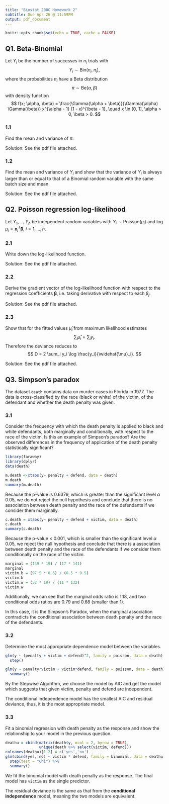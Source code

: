 ---
title: "Biostat 200C Homework 2"
subtitle: Due Apr 26 @ 11:59PM
output: pdf_document
---

```{r setup, include=FALSE}
knitr::opts_chunk$set(echo = TRUE, cache = FALSE)
```

## Q1. Beta-Binomial 

Let $Y_i$ be the number of successes in $n_i$ trials with
$$
Y_i \sim \text{Bin}(n_i, \pi_i),
$$
where the probabilities $\pi_i$ have a Beta distribution
$$
\pi \sim \text{Be}(\alpha, \beta)
$$
with density function
$$
f(x; \alpha, \beta) = \frac{\Gamma(\alpha + \beta)}{\Gamma(\alpha) \Gamma(\beta)} x^{\alpha - 1} (1 - x)^{\beta - 1}, \quad x \in [0, 1], \alpha > 0, \beta > 0.
$$

### 1.1

Find the mean and variance of $\pi$.

Solution: See the pdf file attached.

### 1.2

Find the mean and variance of $Y_i$ and show that the variance of $Y_i$ is always larger than or equal to that of a Binomial random variable with the same batch size and mean.

Solution: See the pdf file attached.

## Q2. Poisson regression log-likelihood 

Let $Y_1,\ldots,Y_n$ be independent random variables with $Y_i \sim \text{Poisson}(\mu_i)$ and $\log \mu_i = \mathbf{x}_i^T \boldsymbol{\beta}$, $i = 1,\ldots,n$.

### 2.1

Write down the log-likelihood function.

Solution: See the pdf file attached.

### 2.2

Derive the gradient vector of the log-likelihood function with respect to the regression coefficients $\boldsymbol{\beta}$, i.e. taking derivative with respect to each $\beta_j$. 

Solution: See the pdf file attached.

### 2.3

Show that for the fitted values $\widehat{\mu}_i$ from maximum likelihood estimates
$$
\sum_i \widehat{\mu}_i = \sum_i y_i.
$$
Therefore the deviance reduces to
$$
D = 2 \sum_i y_i \log \frac{y_i}{\widehat{\mu}_i}.
$$

Solution: See the pdf file attached.

## Q3. Simpson's paradox

The dataset `death` contains data on murder cases in Florida in 1977. The data is cross-classified by the race (black or white) of the victim, of the defendant and whether the death penalty was given.

### 3.1 
Consider the frequency with which the death penalty is applied to black and white defendants, both marginally and conditionally, with respect to the race of the victim. Is this an example of Simpson's paradox? Are the observed differences in the frequency of application of the death penalty statistically significant?

```{r}
library(faraway)
library(dplyr)
data(death)

m.death <-xtabs(y~ penalty + defend, data = death)
m.death
summary(m.death)
```
Because the p-value is 0.6379, which is greater than the significant level $\alpha$ 0.05, we do not reject the null hypothesis and conclude that there is no association between death penalty and the race of the defendants if we consider them marginally.

```{r}
c.death = xtabs(y~ penalty + defend + victim, data = death)
c.death
summary(c.death)
```
Because the p-value < 0.001, which is smaller than the significant level $\alpha$ 0.05, we reject the null hypothesis and conclude that there is a association between death penalty and the race of the defendants if we consider them conditionally on the race of the victim. 

```{r}
marginal = (149 * 19) / (17 * 141)
marginal
victim.b = (97.5 * 0.5) / (6.5 * 9.5)
victim.b
victim.w = (52 * 19) / (11 * 132)
victim.w
```

Additionally, we can see that the marginal odds ratio is 1.18, and two conditional odds ratios are 0.79 and 0.68 (smaller than 1). 

In this case, it is the Simpson's Paradox, when the marginal association contradicts the conditional association between death penalty and the race of the defendants.


### 3.2
Determine the most appropriate dependence model between the variables.

```{r}
glm(y ~ (penalty + victim + defend)^2, family = poisson, data = death) %>%
  step()

glm(y ~ penalty*victim + victim*defend, family = poisson, data = death) %>%
  summary()
```
By the Stepwise Algorithm, we choose the model by AIC and get the model which suggests that given victim, penalty and defend are independent.

The conditional independence model has the smallest AIC and residual deviance, thus, it is the most appropriate model.

### 3.3
Fit a binomial regression with death penalty as the response and show the
relationship to your model in the previous question.

```{r}
deathu = cbind(matrix(death$y, ncol = 2, byrow = TRUE), 
               unique(death %>% select(victim, defend)))
colnames(deathu)[1:2] = c('yes','no')
glm(cbind(yes, no) ~ victim * defend, family = binomial, data = deathu) %>%
  step(test = "Chi") %>%
  summary()
```
We fit the binomial model with death penalty as the response. The final model has `victim` as the single predictor.

The residual deviance is the same as that from the **conditional independence** model, meaning the two models are equivalent.

